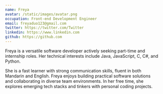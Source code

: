 ```yaml
---
name: Freya
avatar: /static/images/avatar.png
occupation: Front-end Development Engineer
email: freyaduo123@gmail.com
twitter: https://twitter.com/Twitter
linkedin: https://www.linkedin.com
github: https://github.com
---
```


Freya is a versatile software developer actively seeking part-time and internship roles. Her technical interests include Java, JavaScript, C, C#, and Python.

She is a fast learner with strong communication skills, fluent in both Mandarin and English. Freya enjoys building practical software solutions and collaborating in diverse team environments. In her free time, she explores emerging tech stacks and tinkers with personal coding projects.
